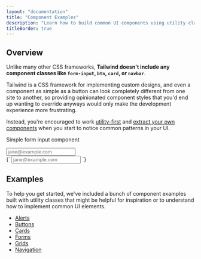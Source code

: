```yaml
---
layout: "documentation"
title: "Component Examples"
description: "Learn how to build common UI components using utility classes."
titleBorder: true
---
```


<h2 style={{fontSize: "0"}} className="invisible m-0 -mb-6">Overview</h2>

Unlike many other CSS frameworks, **Tailwind doesn't include any component classes like `form-input`, `btn`, `card`, or `navbar`**.

Tailwind is a CSS framework for implementing custom designs, and even a component as simple as a button can look completely different from one site to another, so providing opinionated component styles that you'd end up wanting to override anyways would only make the development experience more frustrating.

Instead, you're encouraged to work [utility-first](/docs/utility-first) and [extract your own components](/docs/extracting-components) when you start to notice common patterns in your UI.

<CodeSample lang="html">
<div className="max-w-sm mx-auto">
  <p className="text-sm mb-2 text-gray-600">Simple form input component</p>
  <input className="bg-white focus:outline-none focus:shadow-outline border border-gray-300 rounded-lg py-2 px-4 block w-full appearance-none leading-normal" type="email" placeholder="jane@example.com"/>
</div>
{`
<input className="bg-white focus:outline-none focus:shadow-outline border border-gray-300 rounded-lg py-2 px-4 block w-full appearance-none leading-normal" type="email" placeholder="jane@example.com"/>
`}
</CodeSample>

## Examples

To help you get started, we've included a bunch of component examples built with utility classes that might be helpful for inspiration or to understand how to implement common UI elements.

- [Alerts](/components/alerts)
- [Buttons](/components/buttons)
- [Cards](/components/cards)
- [Forms](/components/forms)
- [Grids](/components/grids)
- [Navigation](/components/navigation)

